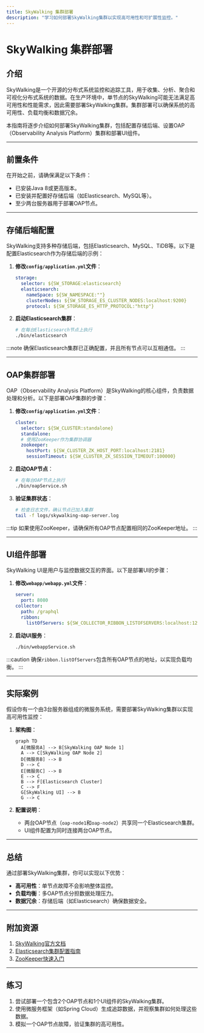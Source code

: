 ```yaml
---
title: SkyWalking 集群部署
description: "学习如何部署SkyWalking集群以实现高可用性和可扩展性监控。"
---
```


# SkyWalking 集群部署

## 介绍

SkyWalking是一个开源的分布式系统监控和追踪工具，用于收集、分析、聚合和可视化分布式系统的数据。在生产环境中，单节点的SkyWalking可能无法满足高可用性和性能需求，因此需要部署SkyWalking集群。集群部署可以确保系统的高可用性、负载均衡和数据冗余。

本指南将逐步介绍如何部署SkyWalking集群，包括配置存储后端、设置OAP（Observability Analysis Platform）集群和部署UI组件。

---

## 前置条件

在开始之前，请确保满足以下条件：
- 已安装Java 8或更高版本。
- 已安装并配置好存储后端（如Elasticsearch、MySQL等）。
- 至少两台服务器用于部署OAP节点。

---

## 存储后端配置

SkyWalking支持多种存储后端，包括Elasticsearch、MySQL、TiDB等。以下是配置Elasticsearch作为存储后端的示例：

1. **修改`config/application.yml`文件**：
   ```yaml
   storage:
     selector: ${SW_STORAGE:elasticsearch}
     elasticsearch:
       nameSpace: ${SW_NAMESPACE:""}
       clusterNodes: ${SW_STORAGE_ES_CLUSTER_NODES:localhost:9200}
       protocol: ${SW_STORAGE_ES_HTTP_PROTOCOL:"http"}
   ```

2. **启动Elasticsearch集群**：
   ```bash
   # 在每台Elasticsearch节点上执行
   ./bin/elasticsearch
   ```

:::note
确保Elasticsearch集群已正确配置，并且所有节点可以互相通信。
:::

---

## OAP集群部署

OAP（Observability Analysis Platform）是SkyWalking的核心组件，负责数据处理和分析。以下是部署OAP集群的步骤：

1. **修改`config/application.yml`文件**：
   ```yaml
   cluster:
     selector: ${SW_CLUSTER:standalone}
     standalone:
     # 使用ZooKeeper作为集群协调器
     zookeeper:
       hostPort: ${SW_CLUSTER_ZK_HOST_PORT:localhost:2181}
       sessionTimeout: ${SW_CLUSTER_ZK_SESSION_TIMEOUT:100000}
   ```

2. **启动OAP节点**：
   ```bash
   # 在每台OAP节点上执行
   ./bin/oapService.sh
   ```

3. **验证集群状态**：
   ```bash
   # 检查日志文件，确认节点已加入集群
   tail -f logs/skywalking-oap-server.log
   ```

:::tip
如果使用ZooKeeper，请确保所有OAP节点配置相同的ZooKeeper地址。
:::

---

## UI组件部署

SkyWalking UI是用户与监控数据交互的界面。以下是部署UI的步骤：

1. **修改`webapp/webapp.yml`文件**：
   ```yaml
   server:
     port: 8080
   collector:
     path: /graphql
     ribbon:
       listOfServers: ${SW_COLLECTOR_RIBBON_LISTOFSERVERS:localhost:12800,another-oap-node:12800}
   ```

2. **启动UI服务**：
   ```bash
   ./bin/webappService.sh
   ```

:::caution
确保`ribbon.listOfServers`包含所有OAP节点的地址，以实现负载均衡。
:::

---

## 实际案例

假设你有一个由3台服务器组成的微服务系统，需要部署SkyWalking集群以实现高可用性监控：

1. **架构图**：
   ```mermaid
   graph TD
     A[微服务A] --> B[SkyWalking OAP Node 1]
     A --> C[SkyWalking OAP Node 2]
     D[微服务B] --> B
     D --> C
     E[微服务C] --> B
     E --> C
     B --> F[Elasticsearch Cluster]
     C --> F
     G[SkyWalking UI] --> B
     G --> C
   ```

2. **配置说明**：
   - 两台OAP节点（`oap-node1`和`oap-node2`）共享同一个Elasticsearch集群。
   - UI组件配置为同时连接两台OAP节点。

---

## 总结

通过部署SkyWalking集群，你可以实现以下优势：
- **高可用性**：单节点故障不会影响整体监控。
- **负载均衡**：多OAP节点分担数据处理压力。
- **数据冗余**：存储后端（如Elasticsearch）确保数据安全。

---

## 附加资源

1. [SkyWalking官方文档](https://skywalking.apache.org/docs/)
2. [Elasticsearch集群配置指南](https://www.elastic.co/guide/en/elasticsearch/reference/current/setup.html)
3. [ZooKeeper快速入门](https://zookeeper.apache.org/doc/current/zookeeperStarted.html)

---

## 练习

1. 尝试部署一个包含2个OAP节点和1个UI组件的SkyWalking集群。
2. 使用微服务框架（如Spring Cloud）生成追踪数据，并观察集群如何处理这些数据。
3. 模拟一个OAP节点故障，验证集群的高可用性。